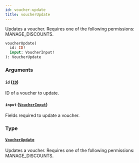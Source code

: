 ```yaml
---
id: voucher-update
title: voucherUpdate
---
```



Updates a voucher. Requires one of the following permissions: MANAGE_DISCOUNTS.

```graphql
voucherUpdate(
  id: ID!
  input: VoucherInput!
): VoucherUpdate
```


### Arguments

#### `id` ([`ID`](../../../developer/api-reference/scalars/id))

ID of a voucher to update.


#### `input` ([`VoucherInput`](../../../developer/api-reference/inputs/voucher-input))

Fields required to update a voucher.


### Type

#### [`VoucherUpdate`](../../../developer/api-reference/objects/voucher-update) 

Updates a voucher. Requires one of the following permissions: MANAGE_DISCOUNTS.




